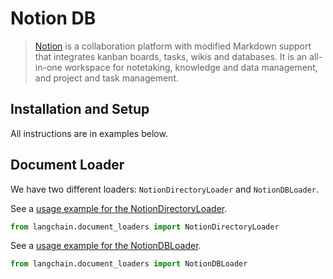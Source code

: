 # Notion DB

>[Notion](https://www.notion.so/) is a collaboration platform with modified Markdown support that integrates kanban 
> boards, tasks, wikis and databases. It is an all-in-one workspace for notetaking, knowledge and data management, 
> and project and task management.

## Installation and Setup

All instructions are in examples below.

## Document Loader

We have two different loaders: `NotionDirectoryLoader` and `NotionDBLoader`.

See a [usage example for the NotionDirectoryLoader](/docs/modules/indexes/document_loaders/examples/notion.ipynb).


```python
from langchain.document_loaders import NotionDirectoryLoader
```

See a [usage example for the NotionDBLoader](/docs/modules/indexes/document_loaders/examples/notiondb.ipynb).


```python
from langchain.document_loaders import NotionDBLoader
```

